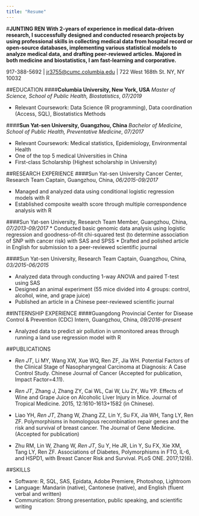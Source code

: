 ```yaml
---
title: "Resume"
---
```


#**JUNTING REN**
**With 2-years of experience in medical data-driven research, I successfully designed and conducted research projects by using professional skills in collecting medical data from hospital record or open-source databases, implementing various statistical models to analyze medical data, and drafting peer-reviewed articles. Majored in both medicine and biostatistics, I am fast-learning and corporative.**
  
917-388-5692 | [jr3755@cumc.columbia.edu](jr3755@cumc.columbia.edu) | 722 West 168th St. NY, NY 10032

##EDUCATION
####**Columbia University, New York, USA**
*Master of Science, School of Public Health, Biostatistics*, *07/2019*

* Relevant Coursework: Data Science (R programming), Data coordination (Access, SQL), Biostatistics Methods

####**Sun Yat-sen University, Guangzhou, China**
*Bachelor of Medicine, School of Public Health, Preventative Medicine*, *07/2017*

* Relevant Coursework: Medical statistics, Epidemiology, Environmental Health
* One of the top 5 medical Universities in China
* First-class Scholarship (Highest scholarship in University)	
         
##RESEARCH EXPERIENCE
####Sun Yat-sen University Cancer Center, Research Team Captain, Guangzhou, China, *06/2015-09/2017*

* Managed and analyzed data using conditional logistic regression models with R
* Established composite wealth score through multiple correspondence analysis with R

####Sun Yat-sen University, Research Team Member, Guangzhou, China, *07/2013-09/2017*
* Conducted basic genomic data analysis using logistic regression and goodness-of-fit chi-squared test (to determine association of SNP with cancer risk) with SAS and SPSS
* Drafted and polished article in English for submission to a peer-reviewed scientific journal	

####Sun Yat-sen University, Research Team Captain, Guangzhou, China, *03/2015-06/2015*

* Analyzed data through conducting 1-way ANOVA and paired T-test using SAS
*	Designed an animal experiment (55 mice divided into 4 groups: control, alcohol, wine, and grape juice)
*	Published an article in a Chinese peer-reviewed scientific journal

##INTERNSHIP EXPERIENCE
####Guangdong Provincial Center for Disease Control & Prevention (CDC) Intern, Guangzhou, China, *09/2016-present* 

* Analyzed data to predict air pollution in unmonitored areas through running a land use regression model with R	

##PUBLICATIONS

* *Ren JT*, Li MY, Wang XW, Xue WQ, Ren ZF, Jia WH. Potential Factors of the Clinical Stage of Nasopharyngeal Carcinoma at Diagnosis: A Case Control Study. Chinese Journal of Cancer (Accepted for publication, Impact Factor=4.11).

* *Ren JT*, Zhang J, Zhang ZY, Cai WL, Cai W, Liu ZY, Wu YP. Effects of Wine and Grape Juice on Alcoholic Liver Injury in Mice. Journal of Tropical Medicine. 2015, 12:1610-1613+1582 (in Chinese).

* Liao YH, *Ren JT*, Zhang W, Zhang ZZ, Lin Y, Su FX, Jia WH, Tang LY, Ren ZF. Polymorphisms in homologous recombination repair genes and the risk and survival of breast cancer. The Journal of Gene Medicine. (Accepted for publication)

* Zhu RM, Lin W, Zhang W, *Ren JT*, Su Y, He JR, Lin Y, Su FX, Xie XM, Tang LY, Ren ZF. Associations of Diabetes, Polymorphisms in FTO, IL-6, and HSPD1, with Breast Cancer Risk and Survival. PLoS ONE. 2017;12(6).

##SKILLS

* Software: R, SQL, SAS, Epidata, Adobe Premiere, Photoshop, Lightroom
* Language: Mandarin (native), Cantonese (native), and English (fluent verbal and written)
* Communication: Strong presentation, public speaking, and scientific writing 
